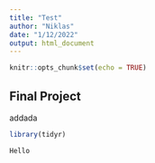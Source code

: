 ```yaml
---
title: "Test"
author: "Niklas"
date: "1/12/2022"
output: html_document
---
```


```r
knitr::opts_chunk$set(echo = TRUE)
```

## Final Project
addada

```r
library(tidyr)
```


```r
Hello
```

